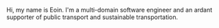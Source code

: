 Hi, my name is Eoin. I'm a multi-domain software engineer and an ardant supporter of public transport and sustainable transportation.
